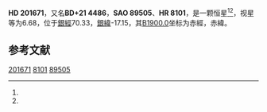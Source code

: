 {{Starbox begin
| name = HD 201671
}}
{{Starbox observe
| epoch = [[J2000.0|J2000.0]]
| constell = {{星座名待查}}<ref name=SIMBAD>{{cite web
 | url=http://simbad.u-strasbg.fr/simbad/sim-id?Ident=HR+8101
 | title=Pulsating variable Star
 | publisher=Centre de Données astronomiques de Strasbourg
 | work=SIMBAD
 | accessdate=2012-07-13
 | archive-date=2016-03-17
 | archive-url=https://web.archive.org/web/20160317150855/http://simbad.u-strasbg.fr/simbad/sim-id?Ident=HR+8101
 | dead-url=no
 }}</ref><ref name=DATA>{{cite web
 | url=http://vizier.u-strasbg.fr/viz-bin/VizieR-5?-out.add=.&-source=5050&-corr=PK=HR&-out.max=9999&HR=8101
 | title=VizieR Detailed Page
 | accessdate=2012-07-13
 | archive-date=2016-03-05
 | archive-url=https://web.archive.org/web/20160305030449/http://vizier.u-strasbg.fr/viz-bin/VizieR-5?-out.add=.&-source=5050&-corr=PK=HR&-out.max=9999&HR=8101
 | dead-url=no
 }}</ref>
| 星官 = 
| ra = {{RA|21|10|32}}<ref name=SIMBAD /><ref name=DATA />
| dec = {{DEC|+22|27|17}}<ref name=SIMBAD /><ref name=DATA />
| appmag_v = 6.68<ref name=SIMBAD /><ref name=DATA />
}}
{{Starbox character
| class = A1V<ref name=SIMBAD /><ref name=DATA />
| b-v = 0.03<ref name=SIMBAD /><ref name=DATA />
| u-b = -0.06<ref name=SIMBAD /><ref name=DATA />
| r-i = <ref name=SIMBAD /><ref name=DATA />
| variable = 
}}
{{Starbox astrometry
| radial_v = -0.06
| prop_mo_ra = -12
| parallax = 
| p_error = 
}}
{{Starbox catalog
| names =BD+21 4486，[[SAO星表|SAO]] 89505，[[HD星表|HD]] 201671，[[HR星表|HR]] 8101}}
{{Starbox reference |Simbad=HR+8101}}
{{Starbox end}}

'''HD 201671'''，又名'''BD+21 4486'''，'''SAO 89505'''、'''HR 8101'''，是一颗恒星<ref name=SIMBAD /><ref name=DATA />，视星等为6.68，位于[[銀道座標系|銀經]]70.33，[[銀道座標系|銀緯]]-17.15，其[[B1900.0|B1900.0]]坐标为赤經{{RA|21|6|1.7}}，赤緯{{DEC|+22|-17.15|50}}。

== 参考文献 ==
{{reflist}}

{{star-stub}}

[[Category:HD和HDE天體|201671]]
[[Category:HR天體|8101]]
[[Category:SAO天體|89505]]